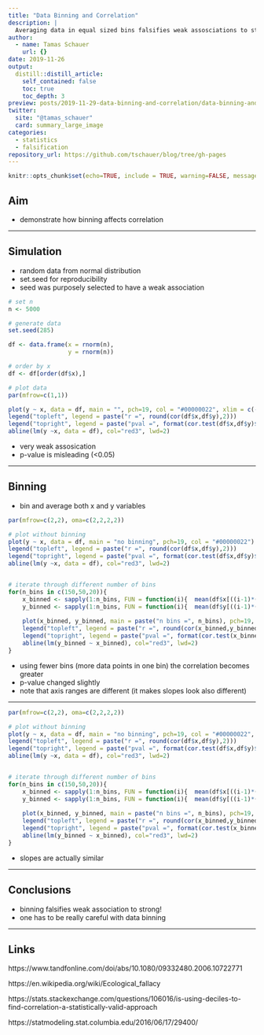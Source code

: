 ```yaml
---
title: "Data Binning and Correlation"
description: |
  Averaging data in equal sized bins falsifies weak assosciations to strong.
author:
  - name: Tamas Schauer
    url: {}
date: 2019-11-26
output:
  distill::distill_article:
    self_contained: false
    toc: true
    toc_depth: 3
preview: posts/2019-11-29-data-binning-and-correlation/data-binning-and-correlation_files/figure-html5/unnamed-chunk-2-1.png
twitter:
  site: "@tamas_schauer"
  card: summary_large_image
categories:
  - statistics
  - falsification
repository_url: https://github.com/tschauer/blog/tree/gh-pages
---
```




```r
knitr::opts_chunk$set(echo=TRUE, include = TRUE, warning=FALSE, message=FALSE)
```


## Aim

* demonstrate how binning affects correlation 

---

## Simulation

* random data from normal distribution
* set.seed for reproducibility
* seed was purposely selected to have a weak association

```r
# set n
n <- 5000

# generate data
set.seed(285)

df <- data.frame(x = rnorm(n),
                 y = rnorm(n))

# order by x
df <- df[order(df$x),]
```


```r
# plot data
par(mfrow=c(1,1))

plot(y ~ x, data = df, main = "", pch=19, col = "#00000022", xlim = c(-4,4), ylim = c(-4,4))
legend("topleft", legend = paste("r =", round(cor(df$x,df$y),2)))
legend("topright", legend = paste("pval =", format(cor.test(df$x,df$y)$p.value, digits = 2, scientific = T)))
abline(lm(y ~x, data = df), col="red3", lwd=2)
```



* very weak assosication
* p-value is misleading (<0.05)

---

## Binning

* bin and average both x and y variables

```r

par(mfrow=c(2,2), oma=c(2,2,2,2))

# plot without binning
plot(y ~ x, data = df, main = "no binning", pch=19, col = "#00000022")
legend("topleft", legend = paste("r =", round(cor(df$x,df$y),2)))
legend("topright", legend = paste("pval =", format(cor.test(df$x,df$y)$p.value, digits = 2, scientific = T)))
abline(lm(y ~x, data = df), col="red3", lwd=2)


# iterate through different number of bins
for(n_bins in c(150,50,20)){
    x_binned <- sapply(1:n_bins, FUN = function(i){  mean(df$x[((i-1)*(n/n_bins)+1):((i)*(n/n_bins))])})
    y_binned <- sapply(1:n_bins, FUN = function(i){  mean(df$y[((i-1)*(n/n_bins)+1):((i)*(n/n_bins))])})
    
    plot(x_binned, y_binned, main = paste("n bins =", n_bins), pch=19, col = "#00000055")
    legend("topleft", legend = paste("r =", round(cor(x_binned,y_binned),2)))
    legend("topright", legend = paste("pval =", format(cor.test(x_binned,y_binned)$p.value, digits = 2, scientific = T)))
    abline(lm(y_binned ~ x_binned), col="red3", lwd=2)
}

```

* using fewer bins (more data points in one bin) the correlation becomes greater
* p-value changed slightly
* note that axis ranges are different (it makes slopes look also different)

---

```r

par(mfrow=c(2,2), oma=c(2,2,2,2))

# plot without binning
plot(y ~ x, data = df, main = "no binning", pch=19, col = "#00000022", xlim = c(-4,4), ylim = c(-4,4))
legend("topleft", legend = paste("r =", round(cor(df$x,df$y),2)))
legend("topright", legend = paste("pval =", format(cor.test(df$x,df$y)$p.value, digits = 2, scientific = T)))
abline(lm(y ~x, data = df), col="red3", lwd=2)


# iterate through different number of bins
for(n_bins in c(150,50,20)){
    x_binned <- sapply(1:n_bins, FUN = function(i){  mean(df$x[((i-1)*(n/n_bins)+1):((i)*(n/n_bins))])})
    y_binned <- sapply(1:n_bins, FUN = function(i){  mean(df$y[((i-1)*(n/n_bins)+1):((i)*(n/n_bins))])})
    
    plot(x_binned, y_binned, main = paste("n bins =", n_bins), pch=19, col = "#00000055", xlim = c(-4,4), ylim = c(-4,4))
    legend("topleft", legend = paste("r =", round(cor(x_binned,y_binned),2)))
    legend("topright", legend = paste("pval =", format(cor.test(x_binned,y_binned)$p.value, digits = 2, scientific = T)))
    abline(lm(y_binned ~ x_binned), col="red3", lwd=2)
}

```

* slopes are actually similar


---

## Conclusions

* binning falsifies weak association to strong!
* one has to be really careful with data binning


---

## Links

https://www.tandfonline.com/doi/abs/10.1080/09332480.2006.10722771

https://en.wikipedia.org/wiki/Ecological_fallacy

https://stats.stackexchange.com/questions/106016/is-using-deciles-to-find-correlation-a-statistically-valid-approach

https://statmodeling.stat.columbia.edu/2016/06/17/29400/


